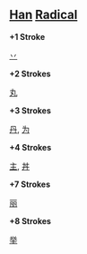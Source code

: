 == [[Han]] [[Radical]] ==

'''+1 Stroke'''

[[丷]]

'''+2 Strokes'''

[[丸]]

'''+3 Strokes'''

[[丹]], [[为]]

'''+4 Strokes'''

[[主]], [[丼]]

'''+7 Strokes'''

[[丽]]

'''+8 Strokes'''

[[举]]